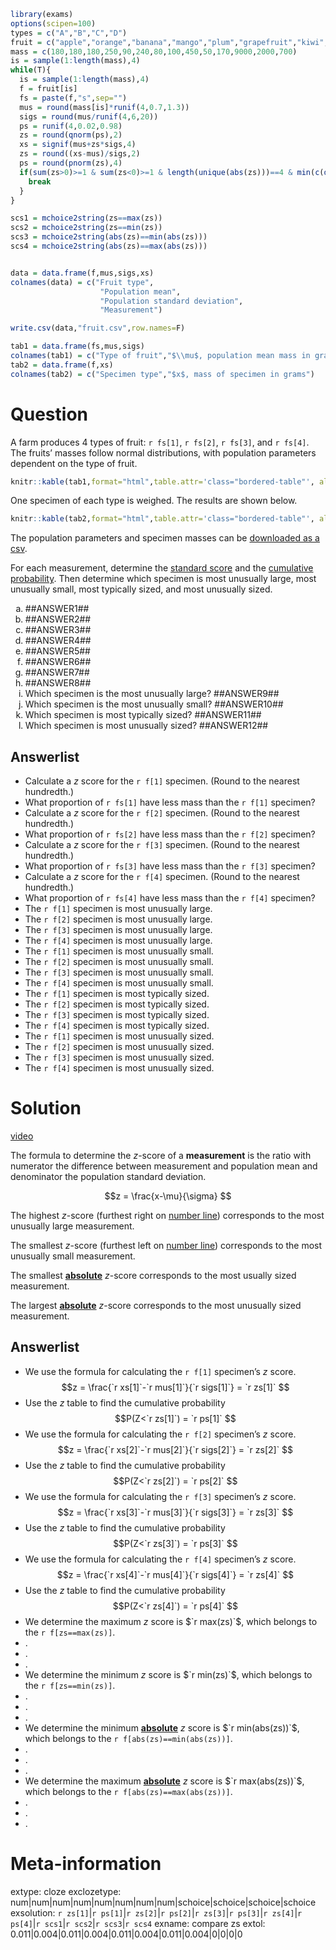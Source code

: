 
```r
library(exams)
options(scipen=100)
types = c("A","B","C","D")
fruit = c("apple","orange","banana","mango","plum","grapefruit","kiwi","lemon","papaya","apricot","persimmon","watermelon","pineapple","coconut")
mass = c(180,180,180,250,90,240,80,100,450,50,170,9000,2000,700)
is = sample(1:length(mass),4)
while(T){
  is = sample(1:length(mass),4)
  f = fruit[is]
  fs = paste(f,"s",sep="")
  mus = round(mass[is]*runif(4,0.7,1.3))
  sigs = round(mus/runif(4,6,20))
  ps = runif(4,0.02,0.98)
  zs = round(qnorm(ps),2)
  xs = signif(mus+zs*sigs,4)
  zs = round((xs-mus)/sigs,2)
  ps = round(pnorm(zs),4)
  if(sum(zs>0)>=1 & sum(zs<0)>=1 & length(unique(abs(zs)))==4 & min(c(dist(abs(zs),method = "manhattan"))) > 0.1){
    break
  }
}

scs1 = mchoice2string(zs==max(zs))
scs2 = mchoice2string(zs==min(zs))
scs3 = mchoice2string(abs(zs)==min(abs(zs)))
scs4 = mchoice2string(abs(zs)==max(abs(zs)))


data = data.frame(f,mus,sigs,xs)
colnames(data) = c("Fruit type",
                    "Population mean",
                    "Population standard deviation",
                    "Measurement")

write.csv(data,"fruit.csv",row.names=F)

tab1 = data.frame(fs,mus,sigs)
colnames(tab1) = c("Type of fruit","$\\mu$, population mean mass in grams","$\\sigma$, population standard deviation in grams")
tab2 = data.frame(f,xs)
colnames(tab2) = c("Specimen type","$x$, mass of specimen in grams")
```

Question
========

A farm produces 4 types of fruit: `r fs[1]`, `r fs[2]`, `r fs[3]`, and `r fs[4]`. The fruits' masses follow normal distributions, with population parameters dependent on the type of fruit.

<style type="text/css" rel="stylesheet">
.bordered-table {
    border-collapse: collapse;
    border-spacing: 0;
    border:2px solid #000000;
}
.bordered-table th {
    border:2px solid #000000;
    padding: 4px;
}
.bordered-table td{
    border:2px solid #000000;
    padding: 4px;
}
</style>

```r
knitr::kable(tab1,format="html",table.attr='class="bordered-table"', align = "cccc",row.names=F)
```


One specimen of each type is weighed. The results are shown below.

```r
knitr::kable(tab2,format="html",table.attr='class="bordered-table"', align = "cccc",row.names=F)
```

The population parameters and specimen masses can be [downloaded as a csv](fruit.csv){target="blank"}.

For each measurement, determine the [standard score](https://en.wikipedia.org/wiki/Standard_score) and the [cumulative probability](https://en.wikipedia.org/wiki/Cumulative_distribution_function){target="blank"}. Then determine which specimen is most unusually large, most unusually small, most typically sized, and most unusually sized.


a. ##ANSWER1##
b. ##ANSWER2##
c. ##ANSWER3##
d. ##ANSWER4##
e. ##ANSWER5##
f. ##ANSWER6##
g. ##ANSWER7##
h. ##ANSWER8##
i. Which specimen is the most unusually large? ##ANSWER9##
j. Which specimen is the most unusually small? ##ANSWER10##
k. Which specimen is most typically sized? ##ANSWER11##
l. Which specimen is most unusually sized? ##ANSWER12##


Answerlist
--------
* Calculate a $z$ score for the `r f[1]` specimen. (Round to the nearest hundredth.)
* What proportion of `r fs[1]` have less mass than the `r f[1]` specimen?
* Calculate a $z$ score for the `r f[2]` specimen. (Round to the nearest hundredth.)
* What proportion of `r fs[2]` have less mass than the `r f[2]` specimen?
* Calculate a $z$ score for the `r f[3]` specimen. (Round to the nearest hundredth.)
* What proportion of `r fs[3]` have less mass than the `r f[3]` specimen?
* Calculate a $z$ score for the `r f[4]` specimen. (Round to the nearest hundredth.)
* What proportion of `r fs[4]` have less mass than the `r f[4]` specimen?
* The `r f[1]` specimen is most unusually large.
* The `r f[2]` specimen is most unusually large.
* The `r f[3]` specimen is most unusually large.
* The `r f[4]` specimen is most unusually large.
* The `r f[1]` specimen is most unusually small.
* The `r f[2]` specimen is most unusually small.
* The `r f[3]` specimen is most unusually small.
* The `r f[4]` specimen is most unusually small.
* The `r f[1]` specimen is most typically sized.
* The `r f[2]` specimen is most typically sized.
* The `r f[3]` specimen is most typically sized.
* The `r f[4]` specimen is most typically sized.
* The `r f[1]` specimen is most unusually sized.
* The `r f[2]` specimen is most unusually sized.
* The `r f[3]` specimen is most unusually sized.
* The `r f[4]` specimen is most unusually sized.

Solution
========

[video](https://vimeo.com/531932946){target="_blank"}

The formula to determine the $z$-score of a **measurement** is the ratio with numerator the difference between measurement and population mean and denominator the population standard deviation.

$$z = \frac{x-\mu}{\sigma} $$

The highest $z$-score (furthest right on [number line](https://en.wikipedia.org/wiki/Number_line){target="blank"}) corresponds to the most unusually large measurement. 

The smallest $z$-score (furthest left on [number line](https://en.wikipedia.org/wiki/Number_line){target="blank"}) corresponds to the most unusually small measurement.

The smallest [**absolute**](https://en.wikipedia.org/wiki/Absolute_value){target="blank"} $z$-score corresponds to the most usually sized measurement.

The largest [**absolute**](https://en.wikipedia.org/wiki/Absolute_value){target="blank"} $z$-score corresponds to the most unusually sized measurement.


Answerlist
--------
* We use the formula for calculating the `r f[1]` specimen's $z$ score.
$$z = \frac{`r xs[1]`-`r mus[1]`}{`r sigs[1]`} = `r zs[1]` $$
* Use the $z$ table to find the cumulative probability
$$P(Z<`r zs[1]`) = `r ps[1]` $$
* We use the formula for calculating the `r f[2]` specimen's $z$ score.
$$z = \frac{`r xs[2]`-`r mus[2]`}{`r sigs[2]`} = `r zs[2]` $$
* Use the $z$ table to find the cumulative probability
$$P(Z<`r zs[2]`) = `r ps[2]` $$
* We use the formula for calculating the `r f[3]` specimen's $z$ score.
$$z = \frac{`r xs[3]`-`r mus[3]`}{`r sigs[3]`} = `r zs[3]` $$
* Use the $z$ table to find the cumulative probability
$$P(Z<`r zs[3]`) = `r ps[3]` $$
* We use the formula for calculating the `r f[4]` specimen's $z$ score.
$$z = \frac{`r xs[4]`-`r mus[4]`}{`r sigs[4]`} = `r zs[4]` $$
* Use the $z$ table to find the cumulative probability
$$P(Z<`r zs[4]`) = `r ps[4]` $$
* We determine the maximum $z$ score is $`r max(zs)`$, which belongs to the `r f[zs==max(zs)]`.
* .
* .
* .
* We determine the minimum $z$ score is $`r min(zs)`$, which belongs to the `r f[zs==min(zs)]`.
* .
* .
* .
* We determine the minimum [**absolute**](https://en.wikipedia.org/wiki/Absolute_value){target="blank"} $z$ score is $`r min(abs(zs))`$, which belongs to the `r f[abs(zs)==min(abs(zs))]`. 
* .
* .
* .
* We determine the maximum [**absolute**](https://en.wikipedia.org/wiki/Absolute_value){target="blank"} $z$ score is $`r max(abs(zs))`$, which belongs to the `r f[abs(zs)==max(abs(zs))]`.
* .
* .
* .


Meta-information
============
extype: cloze
exclozetype: num|num|num|num|num|num|num|num|schoice|schoice|schoice|schoice
exsolution: `r zs[1]`|`r ps[1]`|`r zs[2]`|`r ps[2]`|`r zs[3]`|`r ps[3]`|`r zs[4]`|`r ps[4]`|`r scs1`|`r scs2`|`r scs3`|`r scs4`
exname: compare zs
extol: 0.011|0.004|0.011|0.004|0.011|0.004|0.011|0.004|0|0|0|0

